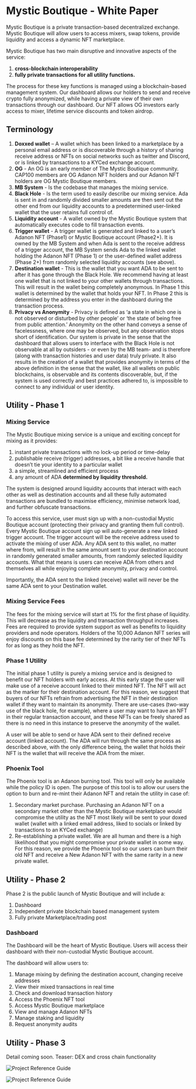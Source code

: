 
# Mystic Boutique - White Paper

Mystic Boutique is a private transaction-based decentralized exchange. 
Mystic Boutique will allow users to access mixers, swap tokens, provide liquidity and access a dynamic NFT marketplace.

Mystic Boutique has two main disruptive and innovative aspects of the service: 

1. **cross-blockchain interoperability**
1. **fully private transactions for all utility functions.**

The process for these key functions is managed using a blockchain-based management system. 
Our dashboard allows our holders to send and receive crypto fully anonymized, while having a private view of their own transactions through our dashboard. Our NFT allows OG investors early access to mixer, lifetime service discounts and token airdrop.
‍
## Terminology

1. **Doxxed wallet** – A wallet which has been linked to a marketplace by a personal email address or is discoverable through a history of sharing receive address or NFTs on social networks such as twitter and Discord, or is linked by transactions to a KYCed exchange account.
1. **OG** - An OG is an early member of The Mystic Boutique community. CAP100 members are OG Adanon NFT holders and our Adanon NFT holders are OG Mystic Boutique members. 
1. **MB System** - Is the codebase that manages the mixing service. 
1. **Black Hole** - Is the term used to easily describe our mixing service. Ada is sent in and randomly divided smaller amounts are then sent out the other end from our liquidity accounts to a predetermined user-linked wallet that the user retains full control of.
1. **Liquidity account** - A wallet owned by the Mystic Boutique system that automatically executes code to fill transaction events.
1. **Trigger wallet** - A trigger wallet is generated and linked to a user’s Adanon NFT (Phase1) or Mystic Boutique account (Phase2+). It is owned by the MB System and when Ada is sent to the receive address of a trigger account, the MB System sends Ada to the linked wallet holding the Adanon NFT (Phase 1) or the user-defined wallet address (Phase 2+) from randomly selected liquidity accounts (see above).
1. **Destination wallet** - This is the wallet that you want ADA to be sent to after it has gone through the Black Hole. We recommend having at least one wallet that is not linked to your other wallets through transactions. This will result in the wallet being completely anonymous. In Phase 1 this wallet is determined by the wallet that holds your NFT. In Phase 2 this is determined by the address you enter in the dashboard during the transaction process. 
1. **Privacy vs Anonymity** - Privacy is defined as ‘a state in which one is not observed or disturbed by other people’ or ‘the state of being free from public attention.’ Anonymity on the other hand conveys a sense of facelessness, where one may be observed, but any observation stops short of identification. Our system is private in the sense that the dashboard that allows users to interface with the Black Hole is not observable at all by outsiders - or even by the MB team- and is therefore (along with transaction histories and user data) truly private. It also results in the creation of a wallet that provides anonymity in terms of the above definition in the sense that the wallet, like all wallets on public blockchains, is observable and its contents discoverable, but, if the system is used correctly and best practices adhered to, is impossible to connect to any individual or user identity.

## Utility - Phase 1

### Mixing Service

The Mystic Boutique mixing service is a unique and exciting concept for mixing as it provides: 

1. instant private transactions with no lock-up period or time-delay
1. publishable receive (trigger) addresses, a bit like a receive handle that doesn’t tie your identity to a particular wallet
1. a simple, streamlined and efficient process
1. any amount of ADA **determined by liquidity threshold.**

The system is designed around liquidity accounts that interact with each other as well as destination accounts and all these fully automated transactions are bundled to maximise efficiency, minimise network load, and further obfuscate transactions.

To access this service, user must sign up with a non-custodial Mystic Boutique account (protecting their privacy and granting them full control). Every Mystic Boutique account sign up will auto-generate a new linked trigger account. The trigger account will be the receive address used to activate the mixing of user ADA. Any ADA sent to this wallet, no matter where from, will result in the same amount sent to your destination account in randomly generated smaller amounts, from randomly selected liquidity accounts. What that means is users can receive ADA from others and themselves all while enjoying complete anonymity, privacy and control. 

Importantly, the ADA sent to the linked (receive) wallet will never be the same ADA sent to your Destination wallet.

### Mixing Service Fees

The fees for the mixing service will start at 1% for the first phase of liquidity. This will decrease as the liquidity and transaction throughput increases. Fees are required to provide system support as well as benefits to liquidity providers and node operators. Holders of the 10,000 Adanon NFT series will enjoy discounts on this base fee determined by the rarity tier of their NFTs for as long as they hold the NFT.

### Phase 1 Utility

The initial phase 1 utility is purely a mixing service and is designed to benefit our NFT holders with early access. At this early stage the user will make use of a receive account linked to their minted NFT. The NFT will act as the marker for their destination account. For this reason, we suggest that buyers of our NFTs refrain from advertising the NFT in their destination wallet if they want to maintain its anonymity. There are use-cases (two-way use of the black hole, for example), where a user may want to have an NFT in their regular transaction account, and these NFTs can be freely shared as there is no need in this instance to preserve the anonymity of the wallet. 

A user will be able to send or have ADA sent to their defined receive account (linked account). The ADA will run through the same process as described above, with the only difference being, the wallet that holds their NFT is the wallet that will receive the ADA from the mixer.

### Phoenix Tool

The Phoenix tool is an Adanon burning tool. This tool will only be available while the policy ID is open. The purpose of this tool is to allow our users the option to burn and re-mint their Adanon NFT and retain the utility in case of:

1. Secondary market purchase. Purchasing an Adanon NFT on a secondary market other than the Mystic Boutique marketplace would compromise the utility as the NFT most likely will be sent to your doxed wallet (wallet with a linked email address, liked to socials or linked by transactions to an KYCed exchange)
1. Re-establishing a private wallet. We are all human and there is a high likelihood that you might compromise your private wallet in some way. For this reason, we provide the Phoenix tool so our users can burn their old NFT and receive a New Adanon NFT with the same rarity in a new private wallet. 

## Utility - Phase 2

Phase 2 is the public launch of Mystic Boutique and will include a:

1. Dashboard
1. Independent private blockchain based management system
1. Fully private Marketplace/trading post

### Dashboard

The Dashboard will be the heart of Mystic Boutique. Users will access their dashboard with their non-custodial Mystic Boutique account.

The dashboard will allow users to:

1. Manage mixing by defining the destination account, changing receive addresses
1. View their mixed transactions in real time
1. Check and download transaction history 
1. Access the Phoenix NFT tool
1. Access Mystic Boutique marketplace
1. View and manage Adanon NFTs
1. Manage staking and liquidity
1. Request anonymity audits

## Utility - Phase 3

Detail coming soon. Teaser: DEX and cross chain functionality 

<Bleed>![Project Reference Guide](../public/main1.png)</Bleed>

<Bleed>![Project Reference Guide](../public/main2.png)</Bleed>
